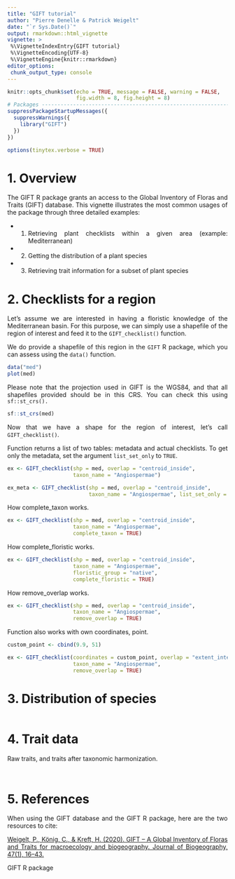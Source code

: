 ```yaml
---
title: "GIFT tutorial"
author: "Pierre Denelle & Patrick Weigelt"
date: "`r Sys.Date()`"
output: rmarkdown::html_vignette
vignette: >
 %\VignetteIndexEntry{GIFT tutorial}
 %\VignetteEncoding{UTF-8} 
 %\VignetteEngine{knitr::rmarkdown}
editor_options: 
 chunk_output_type: console
---
```


<style>
body {
text-align: justify}
</style>

```r

knitr::opts_chunk$set(echo = TRUE, message = FALSE, warning = FALSE,
                      fig.width = 8, fig.height = 8)
# Packages --------------------------------------------------------------------
suppressPackageStartupMessages({
  suppressWarnings({
    library("GIFT")
  })
})

options(tinytex.verbose = TRUE)
```

# 1. Overview

The GIFT R package grants an access to the Global Inventory of Floras and
Traits (GIFT) database. This vignette illustrates the most common usages of
the package through three detailed examples:

- 1. Retrieving plant checklists within a given area (example: Mediterranean)
- 2. Getting the distribution of a plant species
- 3. Retrieving trait information for a subset of plant species

\newpage

# 2. Checklists for a region

Let's assume we are interested in having a floristic knowledge of the
Mediterranean basin. For this purpose, we can simply use a shapefile of the
region of interest and feed it to the `GIFT_checklist()` function.  

We do provide a shapefile of this region in the `GIFT` R package, which you
can assess using the `data()` function.

```r
data("med")
plot(med)
```

Please note that the projection used in GIFT is the WGS84, and that all
shapefiles provided should be in this CRS. You can check this using
`sf::st_crs().`

```r
sf::st_crs(med)
```

Now that we have a shape for the region of interest, let's call
`GIFT_checklist()`.

Function returns a list of two tables: metadata and actual checklists.
To get only the metadata, set the argument `list_set_only` to `TRUE`.

```r
ex <- GIFT_checklist(shp = med, overlap = "centroid_inside",
                     taxon_name = "Angiospermae")

ex_meta <- GIFT_checklist(shp = med, overlap = "centroid_inside",
                          taxon_name = "Angiospermae", list_set_only = TRUE)
```

How complete_taxon works.

```r
ex <- GIFT_checklist(shp = med, overlap = "centroid_inside",
                     taxon_name = "Angiospermae",
                     complete_taxon = TRUE)
```

How complete_floristic works.

```r
ex <- GIFT_checklist(shp = med, overlap = "centroid_inside",
                     taxon_name = "Angiospermae",
                     floristic_group = "native",
                     complete_floristic = TRUE)
```

How remove_overlap works.

```r
ex <- GIFT_checklist(shp = med, overlap = "centroid_inside",
                     taxon_name = "Angiospermae",
                     remove_overlap = TRUE)
```

Function also works with own coordinates, point.

```r
custom_point <- cbind(9.9, 51)

ex <- GIFT_checklist(coordinates = custom_point, overlap = "extent_intersect",
                     taxon_name = "Angiospermae",
                     remove_overlap = TRUE)
```

# 3. Distribution of species

```r

```


# 4. Trait data

Raw traits, and traits after taxonomic harmonization.

```r

```

```r

```

# 5. References

When using the GIFT database and the GIFT R package, here are the two
resources to cite:

[Weigelt, P., König, C., & Kreft, H. (2020). GIFT – A Global Inventory of Floras and Traits for macroecology and biogeography. Journal of Biogeography, 47(1), 16–43.](https://doi.org/10.1111/jbi.13623)

GIFT R package
